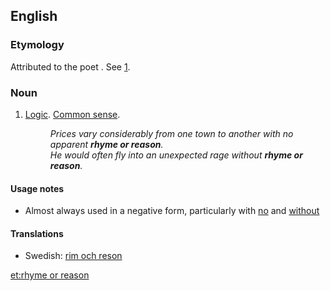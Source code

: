 ==English==

===Etymology===
Attributed to the poet {{w|Edmund Spenser}}. See [http://en.wikipedia.org/wiki/Edmund_Spenser#Without_rhyme_or_reason].

===Noun===
{{en-noun|head=[[rhyme]] [[or]] [[reason]]|-}}

# {{idiomatic}} [[logic|Logic]]. [[common sense|Common sense]].
#: ''Prices vary considerably from one town to another with no apparent '''rhyme or reason'''.''
#: ''He would often fly into an unexpected rage without '''rhyme or reason'''.''

====Usage notes====
* Almost always used in a negative form, particularly with [[no]] and [[without]]

====Translations====
{{trans-top|logic or common sense}}
* Swedish: [[rim och reson]]
{{trans-mid}}
{{trans-bottom}}

[[et:rhyme or reason]]
